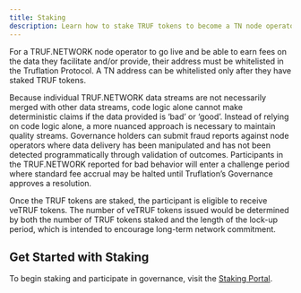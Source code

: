 ---
title: Staking
description: Learn how to stake TRUF tokens to become a TN node operator and earn rewards.
---

For a TRUF.NETWORK node operator to go live and be able to earn fees on the data they facilitate and/or provide, their address must be whitelisted in the Truflation Protocol. A TN address can be whitelisted only after they have staked TRUF tokens.

Because individual TRUF.NETWORK data streams are not necessarily merged with other data streams, code logic alone cannot make deterministic claims if the data provided is ‘bad’ or ‘good’. Instead of relying on code logic alone, a more nuanced approach is necessary to maintain quality streams. Governance holders can submit fraud reports against node operators where data delivery has been manipulated and has not been detected programmatically through validation of outcomes. Participants in the TRUF.NETWORK reported for bad behavior will enter a challenge period where standard fee accrual may be halted until Truflation’s Governance approves a resolution.

Once the TRUF tokens are staked, the participant is eligible to receive veTRUF tokens. The number of veTRUF tokens issued would be determined by both the number of TRUF tokens staked and the length of the lock-up period, which is intended to encourage long-term network commitment.

## Get Started with Staking

To begin staking and participate in governance, visit the [Staking Portal](https://governance.truflation.com).

